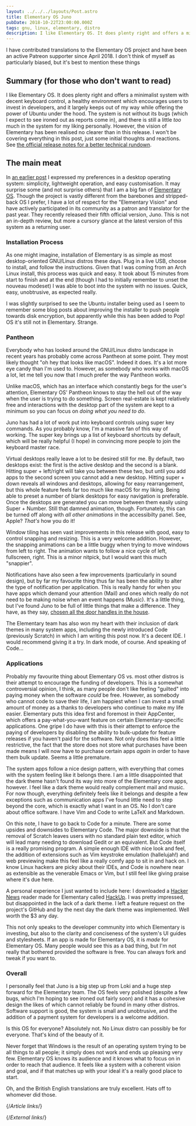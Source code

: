 ```yaml
---
layout: ../../../layouts/Post.astro
title: Elementary OS Juno
pubDate: 2018-10-22T23:00:00.000Z
tags: gnu, linux, elementary, distro
description: I like Elementary OS. It does plenty right and offers a minimalist system with decent keyboard control, a healthy environment which encourages users to invest in developers, and it largely keeps out of my way while offering the power of Ubuntu under the hood.
---
```



<Callout type="note">
I have contributed translations to the Elementary OS project and have been an active Patreon supporter since April 2018. I don't think of myself as particularly biased, but it's best to mention these things
</Callout>

## Summary (for those who don't want to read)

I like Elementary OS. It does plenty right and offers a minimalist system with decent keyboard control, a healthy environment which encourages users to invest in developers, and it largely keeps out of my way while offering the power of Ubuntu under the hood. The system is not without its bugs (which I expect to see ironed out as reports come in), and there is still a little _too_ much in the system for my liking personally. However, the vision of Elementary has been realised no clearer than in this release. I won't be covering everything in this post, just some initial thoughts and reactions. See [the official release notes for a better technical rundown][release-notes].

## The main meat

In [an earlier post][thermy] I expressed my preferences in a desktop operating system: simplicity, lightweight operation, and easy customisation. It may surprise some (and not surprise others) that I am a big fan of [Elementary OS][elementary]. Though the project is vastly different from the barebones and stripped-back OS I prefer, I have a lot of respect for the "Elementary Vision" and have actively participated in its community as a patron and translator for the past year. They recently released their fifth official version, Juno. This is not an in-depth review, but more a cursory glance at the latest version of this system as a returning user.

### Installation Process

As one might imagine, installation of Elementary is as simple as most desktop-oriented GNU/Linux distros these days. Plug in a live USB, choose to install, and follow the instructions. Given that I was coming from an Arch Linux install, this process was quick and easy. It took about 15 minutes from start to finish and at the end (though I had to initially remember to unset the nouveau modeset) I was able to boot into the system with no issues. Quick, easy, unobtrusive, as expected really.

I was slightly surprised to see the Ubuntu installer being used as I seem to remember some blog posts about improving the installer to push people towards disk encryption, but apparently while this has been added to Pop! OS it's still not in Elementary. Strange.

### Pantheon

Everybody who has looked around the GNU/Linux distro landscape in recent years has probably come across Pantheon at some point. They most likely thought "oh hey that looks like macOS". Indeed it does. It's a lot more eye candy than I'm used to. However, as somebody who works with macOS a lot, let me tell you now that I much prefer the way Pantheon works.

Unlike macOS, which has an interface which constantly begs for the user's attention, Elementary OS' Pantheon knows to stay the hell out of the way when the user is trying to do something. Screen real-estate is kept relatively free and interactions with the desktop part of the system are kept to a minimum so you can focus on _doing what you need to do_.

Juno has had a lot of work put into keyboard controls using super key commands. As you probably know, I'm a massive fan of this way of working. The super key brings up a list of keyboard shortcuts by default, which will be really helpful (I hope) in convincing more people to join the keyboard master race.

Virtual desktops really leave a lot to be desired still for me. By default, two desktops exist: the first is the active desktop and the second is a blank. Hitting super + left/right will take you between these two, but until you add apps to the second screen you cannot add a new desktop. Hitting super + down reveals all windows and desktops, allowing for easy rearrangement, but this whole feature feels far too much like macOS for my liking. Being able to preset a number of blank desktops for easy navigation is preferable. Once the desktops are generated you can move between them easily using Super + Number. Still that damned animation, though. Fortunately, this can be turned off along with _all other animations_ in the accessibilty panel. See, Apple? _That's_ how you do it!

Window tiling has seen vast improvements in this release with good, easy to control snapping and resizing. This is a very welcome addition. However, the snapping animations can be a little buggy when trying to move windows from left to right. The animation wants to follow a nice cycle of left, fullscreen, right. This is a minor nitpick, but I would want this much "snappier".

Notifications have also seen a few improvements (particularly in sound design), but by far my favourite thing thus far has been the ability to alter the type of notification per application. This is really handy for when you have apps which demand your attention (Mail) and ones which really do not need to be making noise when an event happens (Music). It's a little thing, but I've found Juno to be full of little things that make a difference. They have, as they say, [chosen all the door handles in the house][architect-handles].

The Elementary team has also won my heart with their inclusion of dark themes in many system apps, including the newly introduced Code (previously Scratch) in which I am writing this post now. It's a decent IDE. I would recommend giving it a try. In dark mode, of course. And speaking of Code…

### Applications

Probably my favourite thing about Elementary OS vs. most other distros is their attempt to encourage the funding of developers. This is a somewhat controversial opinion, I think, as many people don't like feeling "guilted" into paying money when the software _could_ be free. However, as somebody who cannot code to save their life, I am happiest when I can invest a small amount of money as a thanks to developers who continue to make my life easier. Elementary puts this idea first and foremost in their AppCenter, which offers a pay-what-you-want feature on certain Elementary-specific applications. One gripe I do have with this is their attempt to enforce the paying of developers by disabling the ability to bulk-update for feature releases if you haven't paid for the software. Not only does this feel a little restrictive, the fact that the store does not store what purchases have been made means I will now have to purchase certain apps _again_ in order to have them bulk update. Seems a little premature.

The system apps follow a nice design pattern, with everything that comes with the system feeling like it belongs there. I am a little disappointed that the dark theme hasn't found its way into more of the Elementary core apps, however. I feel like a dark theme would really complement mail and music. For now though, everything definitely feels like it belongs and despite a few exceptions such as communication apps I've found little need to step beyond the core, which is exactly what I want in an OS. No I don't care about office software. I have Vim and Code to write LaTeX and Markdown.

On this note, I have to go back to Code for a minute. There are some upsides and downsides to Elementary Code. The major downside is that the removal of Scratch leaves users with no standard plain text editor, which will lead many needing to download Gedit or an equivalent. But Code itself is a really promising program. A simple enough IDE with nice look and feel, the addition of extensions such as Vim keystroke emulation (hallelujah!) and web previewing make this feel like a really comfy app to sit in and hack on. I know Linux hackers are picky about their IDEs, and Code is nowhere near as extensible as the venerable Emacs or Vim, but I still feel like giving praise where it's due here.

A personal experience I just wanted to include here: I downloaded a [Hacker News][hacker-news] reader made for Elementary called [HackUp][hackup]. I was pretty impressed, but disappointed in the lack of a dark theme. I left a feature request on the project's GitHub and by the next day the dark theme was implemented. Well worth the $3 any day.

This not only speaks to the developer community into which Elementary is investing, but also to the clarity and conciseness of the system's UI guides and stylesheets. If an app is made for Elementary OS, it is _made_ for Elementary OS. Many people would see this as a bad thing, but I'm not really that bothered provided the software is free. You can always fork and tweak if you want to.

### Overall

I personally feel that Juno is a big step up from Loki and a huge step forward for the Elementary team. The OS feels very polished (despite a few bugs, which I'm hoping to see ironed out fairly soon) and it has a cohesive design the likes of which cannot reliably be found in many other distros. Software support is good, the system is small and unobtrusive, and the addition of a payment system for developers is a welcome addition.

Is this OS for everyone? Absolutely not. No Linux distro can possibly be for everyone. That's kind of the beauty of it.

Never forget that Windows is the result of an operating system trying to be all things to all people; it simply does not work and ends up pleasing very few. Elementary OS knows its audience and it knows what to focus on in order to reach that audience. It feels like a system with a coherent vision and goal, and if that matches up with your ideal it's a really good place to start.

Oh, and the British English translations are truly excellent. Hats off to whomever did those.

{/*Article links*/}

[thermy]: ../2018/thermy

{/*External links*/}

[architect-handles]: https://eu.usatoday.com/story/life/2015/07/12/designer-real-estate-home-decoration/30047291/
[elementary]: https://elementary.io
[hacker-news]: https://news.ycombinator.com
[hackup]: https://github.com/mdh34/hackup
[release-notes]: https://medium.com/elementaryos/elementary-os-5-juno-is-here-471dfdedc7b3
